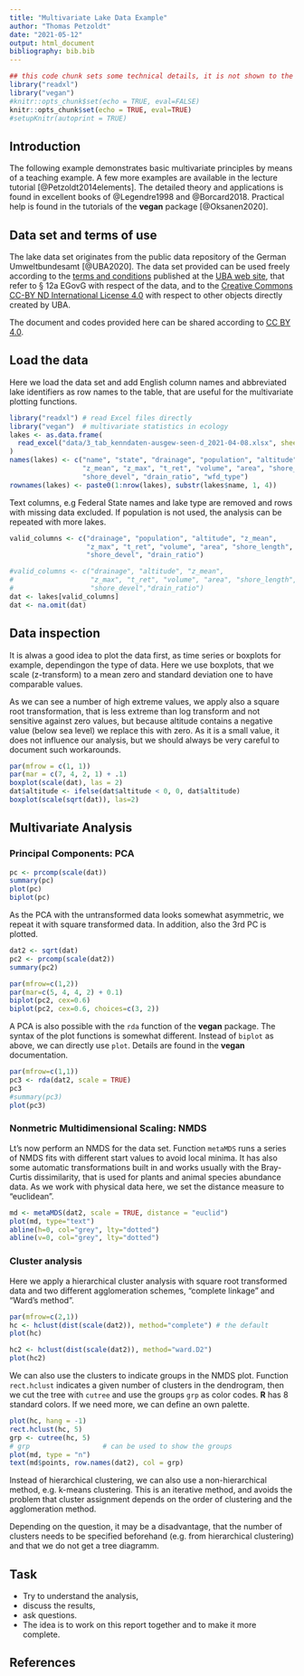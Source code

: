 ```yaml
---
title: "Multivariate Lake Data Example"
author: "Thomas Petzoldt"
date: "2021-05-12"
output: html_document
bibliography: bib.bib
---
```


```r
## this code chunk sets some technical details, it is not shown to the user
library("readxl")
library("vegan")
#knitr::opts_chunk$set(echo = TRUE, eval=FALSE)
knitr::opts_chunk$set(echo = TRUE, eval=TRUE)
#setupKnitr(autoprint = TRUE)
```

## Introduction

The following example demonstrates basic multivariate principles by means of a 
teaching example. A few more examples are available in  the lecture tutorial
[@Petzoldt2014elements]. The detailed theory and applications is found in 
excellent books of @Legendre1998 and @Borcard2018. Practical help is found in the
tutorials of the **vegan** package [@Oksanen2020].

## Data set and terms of use

The lake data set originates from the public data repository of the German 
Umweltbundesamt [@UBA2020]. The data set provided can be used freely according
to the [terms and conditions](https://www.umweltbundesamt.de/datenschutz-haftung#c-urheber-und-kennzeichenrecht) 
published at the [UBA web site](https://www.umweltbundesamt.de/), that refer to
§ 12a EGovG with respect of the data, and to the [Creative Commons CC-BY ND International License 4.0 ](https://creativecommons.org/licenses/by-nd/4.0/deed.de)
with respect to other objects directly created by UBA.

The document and codes provided here can be shared according to [CC BY 4.0](https://creativecommons.org/licenses/by/4.0/deed.en).

## Load the data

Here we load the data set and add English column names and 
abbreviated lake identifiers as row names to the table,
that are useful for the multivariate plotting functions.

```r
library("readxl") # read Excel files directly
library("vegan")  # multivariate statistics in ecology
lakes <- as.data.frame(
  read_excel("data/3_tab_kenndaten-ausgew-seen-d_2021-04-08.xlsx", sheet="Tabelle1", skip=3)
)
names(lakes) <- c("name", "state", "drainage", "population", "altitude", 
                  "z_mean", "z_max", "t_ret", "volume", "area", "shore_length", 
                  "shore_devel", "drain_ratio", "wfd_type")
rownames(lakes) <- paste0(1:nrow(lakes), substr(lakes$name, 1, 4))
```

Text columns, e.g Federal State names and lake type are removed and rows with missing data 
excluded. If population is not used, the analysis can be repeated with more lakes.

```r
valid_columns <- c("drainage", "population", "altitude", "z_mean",
                   "z_max", "t_ret", "volume", "area", "shore_length", 
                   "shore_devel", "drain_ratio")

#valid_columns <- c("drainage", "altitude", "z_mean",
#                   "z_max", "t_ret", "volume", "area", "shore_length", 
#                   "shore_devel","drain_ratio")
dat <- lakes[valid_columns]
dat <- na.omit(dat)
```

## Data inspection

It is alwas a good idea to plot the data first, as time series or boxplots for 
example, dependingon the type of data. Here we use boxplots, that we scale (z-transform) 
to a mean zero and standard deviation one to have comparable values.

As we can see a number of high extreme values, we apply also a square root 
transformation, that is less extreme than log transform and not sensitive against 
zero values, but because altitude contains a negative value (below sea level) we 
replace this with zero. As it is a small value, it does not influence our analysis,
but we should always be very careful to document such workarounds.

```r
par(mfrow = c(1, 1))
par(mar = c(7, 4, 2, 1) + .1)
boxplot(scale(dat), las = 2)
dat$altitude <- ifelse(dat$altitude < 0, 0, dat$altitude)
boxplot(scale(sqrt(dat)), las=2)
```

## Multivariate Analysis

### Principal Components: PCA

```r
pc <- prcomp(scale(dat))
summary(pc)
plot(pc)
biplot(pc)
```

As the PCA with the untransformed data looks somewhat asymmetric, we repeat it with
square transformed data. In addition, also the 3rd PC is plotted.

```r
dat2 <- sqrt(dat)
pc2 <- prcomp(scale(dat2))
summary(pc2)

par(mfrow=c(1,2))
par(mar=c(5, 4, 4, 2) + 0.1)
biplot(pc2, cex=0.6)
biplot(pc2, cex=0.6, choices=c(3, 2))
```

A PCA is also possible with the `rda` function of the **vegan** package. The
syntax of the plot functions is somewhat different. Instead of `biplot` as 
above, we can directly use `plot`. Details are found in the **vegan** documentation.

```r
par(mfrow=c(1,1))
pc3 <- rda(dat2, scale = TRUE)
pc3
#summary(pc3)
plot(pc3)
```

### Nonmetric Multidimensional Scaling: NMDS

Lt's now perform an NMDS for the data set. Function `metaMDS` runs a series of NMDS fits
with different start values to avoid local minima. It has also some automatic
transformations built in and works usually with the Bray-Curtis dissimilarity,
that is used for plants and animal species abundance data. As we work with
physical data here, we set the distance measure to "euclidean".

```r
md <- metaMDS(dat2, scale = TRUE, distance = "euclid")
plot(md, type="text")
abline(h=0, col="grey", lty="dotted")
abline(v=0, col="grey", lty="dotted")
```

### Cluster analysis

Here we apply a hierarchical cluster analysis with square root transformed data 
and two different agglomeration schemes, "complete linkage" and "Ward's method".

```r
par(mfrow=c(2,1))
hc <- hclust(dist(scale(dat2)), method="complete") # the default
plot(hc)

hc2 <- hclust(dist(scale(dat2)), method="ward.D2")
plot(hc2)
```

We can also use the clusters to indicate groups in the NMDS plot. Function 
`rect.hclust` indicates a given number of clusters in the dendrogram, then we cut
the tree with `cutree` and use the groups `grp` as color codes. **R** has 8 
standard colors. If we need more, we can define an own palette.

```r
plot(hc, hang = -1)
rect.hclust(hc, 5)
grp <- cutree(hc, 5)
# grp                  # can be used to show the groups
plot(md, type = "n")
text(md$points, row.names(dat2), col = grp)
```


Instead of hierarchical clustering, we can also use a non-hierarchical method,
e.g. k-means clustering. This is an iterative method, and avoids the problem that 
cluster assignment depends on the order of clustering and the agglomeration method.

Depending on the question, it may be a disadvantage, that the number of clusters 
needs to be specified beforehand (e.g. from hierarchical clustering) and that we
do not get a tree diagramm.


## Task

* Try to understand the analysis, 
* discuss the results, 
* ask questions.
* The idea is to work on this report together and to make it more complete.

## References
